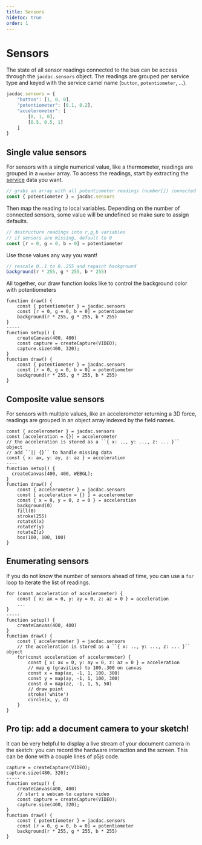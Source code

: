 ```yaml
---
title: Sensors
hideToc: true
order: 1
---
```


# Sensors

The state of all sensor readings connected to the bus can be access through the `jacdac.sensors` object.
The readings are grouped per service type and keyed with the service camel name (`button`, `potentiometer`, ...).

```javascript
jacdac.sensors = {
    "button": [1, 0, 0],
    "potentiometer": [0.1, 0.2],
    "accelerometer": [
        [0, 1, 0], 
        [0.5, 0.5, 1]
    ]
}
```

## Single value sensors

For sensors with a single numerical value, like a thermometer, readings are grouped in a `number` array. To access the readings, start by extracting the [service](/services) data you want.

```javascript
// grabs an array with all potentiometer readings (number[]) connected to jacdac
const { potentiometer } = jacdac.sensors
```

Then map the reading to local variables. Depending on the number of connected sensors,
some value will be undefined so make sure to assign defaults.

```javascript
// destructure readings into r,g,b variables
// if sensors are missing, default to 0
const [r = 0, g = 0, b = 0] = potentiometer
```

Use those values any way you want!

```javascript
// rescale 0..1 to 0..255 and repaint background
background(r * 255, g * 255, b * 255)
```

All together, our draw function looks like to control the background color with potentiometers

```p5js
function draw() {
    const { potentiometer } = jacdac.sensors
    const [r = 0, g = 0, b = 0] = potentiometer
    background(r * 255, g * 255, b * 255)
}
-----
function setup() {
    createCanvas(400, 400)
    const capture = createCapture(VIDEO);
    capture.size(400, 320);
}
function draw() {
    const { potentiometer } = jacdac.sensors
    const [r = 0, g = 0, b = 0] = potentiometer
    background(r * 255, g * 255, b * 255)
}
```

## Composite value sensors

For sensors with multiple values, like an accelerometer returning a 3D force, readings are grouped in an object array
indexed by the field names.

```p5js
const { accelerometer } = jacdac.sensors
const [acceleration = {}] = accelerometer
// the acceleration is stored as a ``{ x: .., y: ..., z: ... }`` object
// add ``|| {}`` to handle missing data
const { x: ax, y: ay, z: az } = acceleration
----
function setup() {
  createCanvas(400, 400, WEBGL);
}
function draw() {
    const { accelerometer } = jacdac.sensors
    const [ acceleration = {} ] = accelerometer
    const { x = 0, y = 0, z = 0 } = acceleration
    background(0)
    fill(0)
    stroke(255)
    rotateX(x)
    rotateY(y)
    rotateZ(z)
    box(100, 100, 100)
}
```

## Enumerating sensors

If you do not know the number of sensors ahead of time, you can use a `for` loop
to iterate the list of readings.

```p5js
for (const acceleration of accelerometer) {
    const { x: ax = 0, y: ay = 0, z: az = 0 } = acceleration
    ...
}
-----
function setup() {
    createCanvas(400, 400)
}
function draw() {
    const { accelerometer } = jacdac.sensors
    // the acceleration is stored as a ``{ x: .., y: ..., z: ... }`` object
    for(const acceleration of accelerometer) {
        const { x: ax = 0, y: ay = 0, z: az = 0 } = acceleration
        // map g (gravities) to 100..300 on canvas
        const x = map(ax, -1, 1, 100, 300)
        const y = map(ay, -1, 1, 100, 300)
        const d = map(az, -1, 1, 5, 50)
        // draw point
        stroke('white')
        circle(x, y, d)
    }
}
```

## Pro tip: add a document camera to your sketch!

It can be very helpful to display a live stream of your document camera in the sketch: you can record the hardware interaction and the screen. This can be done with a couple lines of p5js code.

```p5js
capture = createCapture(VIDEO);
capture.size(480, 320);
-----
function setup() {
    createCanvas(400, 400)
    // start a webcam to capture video
    const capture = createCapture(VIDEO);
    capture.size(400, 320);
}
function draw() {
    const { potentiometer } = jacdac.sensors
    const [r = 0, g = 0, b = 0] = potentiometer
    background(r * 255, g * 255, b * 255)
}
```
